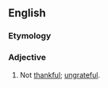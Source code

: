 ==English==

===Etymology===
{{prefix|en|un|thankful}}

===Adjective===
{{en-adj}}

# Not [[thankful]]; [[ungrateful]].